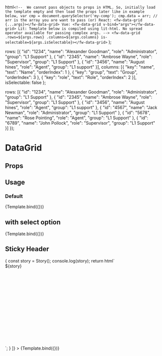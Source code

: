 
  html`
    <!-- 
      We cannot pass objects to props in HTML. So, initially load the template empty and then load the props later like in example below,
      var cmp = document.querySelector('my-comp');
      cmp.data = arr; // arr is the array you are want to pass
      (or)
      React: <fw-data-grid {...args}></fw-data-grid>
      Vue: <fw-data-grid v-bind="args"></fw-data-grid>
      Lit: Template below is compiled using lit-html. No spread operator available for passing complex args.
    -->
    <fw-data-grid .rows=${args.rows} .columns=${args.columns} is-selectable=${args.isSelectable}></fw-data-grid>
  `
);

  rows: [{
    "id": "1234",
    "name": "Alexander Goodman", 
    "role": "Administrator", 
    "group": "L1 Support"
  }, {
    "id": "2345",
    "name": "Ambrose Wayne", 
    "role": "Supervisor", 
    "group": "L1 Support"
  }, {
    "id": "3456",
    "name": "August hines",
    "role": "Agent",
    "group": "L1 support"
  }],
  columns: [{
    "key": "name",
    "text": "Name",
    "orderIndex": 1
  }, {
    "key": "group",
    "text": "Group",
    "orderIndex": 3
  }, {
    "key": "role",
    "text": "Role",
    "orderIndex": 2
  }],
  isSelectable: false
};


  rows: [{
    "id": "1234",
    "name": "Alexander Goodman", 
    "role": "Administrator", 
    "group": "L1 Support"
  }, {
    "id": "2345",
    "name": "Ambrose Wayne", 
    "role": "Supervisor", 
    "group": "L1 Support"
  }, {
    "id": "3456",
    "name": "August hines",
    "role": "Agent",
    "group": "L1 support"
  }, {
    "id": "4567",
    "name": "Jack Newman", 
    "role": "Administrator", 
    "group": "L1 Support"
  }, {
    "id": "5678",
    "name": "Rose Pointing", 
    "role": "Agent", 
    "group": "L1 Support"
  }, {
    "id": "6789",
    "name": "John Pollock", 
    "role": "Supervisor", 
    "group": "L1 Support"
  }] 
});

# DataGrid

<Meta
  title='DataGrid'
  component='fw-data-grid'
/>

## Props 

<Props of="fw-data-grid"/>

## Usage

### Default 
<Preview>
  <Story 
    name='Default'
    args={args}
  >
    {Template.bind({})}
  </Story>
</Preview>

## with select option
<Preview>
  <Story 
    name='Selectable'
    args={argsWithSelect}
  >
    {Template.bind({})}
  </Story>
</Preview>

## Sticky Header
<Preview>
  <Story 
    name='Sticky header'
    args={argsWithStickyHeader}
    decorators={[
      (Story) => {
        const story = Story();
        console.log(story);
        return html`<div style="width: 100%; height: 270px;">${story}</div>`;
      }
    ]}
  >
    {Template.bind({})}
  </Story>
</Preview>

